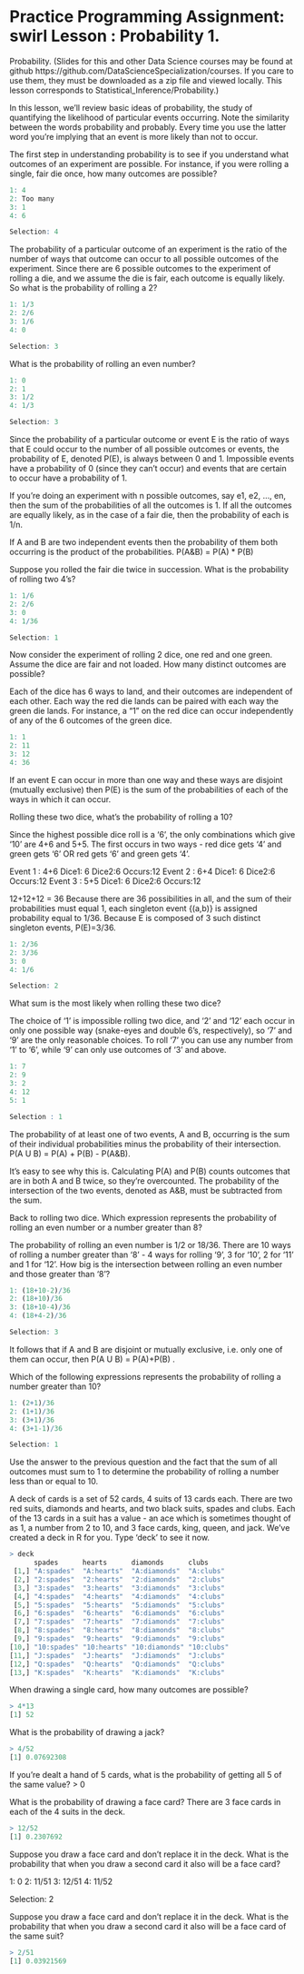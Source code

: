 
Practice Programming Assignment: swirl Lesson : Probability 1.
=========================

 Probability. (Slides for this and other Data Science courses may be found at github
 https://github.com/DataScienceSpecialization/courses. If you care to use them, they must be
 downloaded as a zip file and viewed locally. This lesson corresponds to
 Statistical_Inference/Probability.)

In this lesson, we'll review basic ideas of probability, the study of quantifying the
 likelihood of particular events occurring. Note the similarity between the words probability
 and probably. Every time you use the latter word you're implying that an event is more likely
 than not to occur.

The first step in understanding probability is to see if you understand what outcomes of an
 experiment are possible. For instance, if you were rolling a single, fair die once, how many
 outcomes are possible?
 
```r
1: 4 
2: Too many 
3: 1 
4: 6 

Selection: 4
```

The probability of a particular outcome of an experiment is the ratio of the number of ways
 that outcome can occur to all possible outcomes of the experiment. Since there are 6 possible
 outcomes to the experiment of rolling a die, and we assume the die is fair, each outcome is
 equally likely. So what is the probability of rolling a 2?

```r
1: 1/3
2: 2/6
3: 1/6
4: 0

Selection: 3
```

What is the probability of rolling an even number?
```r
1: 0
2: 1
3: 1/2
4: 1/3

Selection: 3
```
Since the probability of a particular outcome or event E is the ratio of ways that E could
 occur to the number of all possible outcomes or events, the probability of E, denoted P(E), is
 always between 0 and 1. Impossible events have a probability of 0 (since they can't occur) and
 events that are certain to occur have a probability of 1.

If you're doing an experiment with n possible outcomes, say e1, e2, ..., en, then the sum of
 the probabilities of all the outcomes is 1. If all the outcomes are equally likely, as in the
 case of a fair die, then the probability of each is 1/n.

If A and B are two independent events then the probability of them both occurring is the
 product of the probabilities. P(A&B) = P(A) * P(B)

Suppose you rolled the fair die twice in succession. What is the probability of rolling two
 4's?
```r
1: 1/6
2: 2/6
3: 0
4: 1/36

Selection: 1
```
Now consider the experiment of rolling 2 dice, one red and one green. Assume the dice are fair
 and not loaded. How many distinct outcomes are possible?

Each of the dice has 6 ways to land, and their outcomes are independent of each other. Each way
 the red die lands can be paired with each way the green die lands. For instance, a "1" on the
 red dice can occur independently of any of the 6 outcomes of the green dice.
```r
1: 1
2: 11
3: 12
4: 36
```

If an event E can occur in more than one way and these ways are disjoint (mutually exclusive)
 then P(E) is the sum of the probabilities of each of the ways in which it can occur.

 Rolling these two dice, what's the probability of rolling a 10?

Since the highest possible dice roll is a '6', the only combinations which give '10' are 4+6
 and 5+5. The first occurs in two ways - red dice gets '4' and green gets '6' OR red gets '6'
 and green gets '4'.
 
 Event 1 : 4+6 Dice1: 6 Dice2:6 Occurs:12
 Event 2 : 6+4 Dice1: 6 Dice2:6 Occurs:12
 Event 3 : 5+5 Dice1: 6 Dice2:6 Occurs:12
 
 12+12+12 = 36 Because there are 36 possibilities in all, and the sum of their probabilities must equal 1, each singleton event {(a,b)} is assigned probability equal to 1/36. Because E is composed of 3 such distinct singleton events, P(E)=3/36.

```r
1: 2/36
2: 3/36
3: 0
4: 1/6

Selection: 2
```

What sum is the most likely when rolling these two dice?


 The choice of '1' is impossible rolling two dice, and '2' and '12' each occur in only one
 possible way (snake-eyes and double 6's, respectively), so '7' and '9' are the only reasonable
 choices. To roll '7' you can use any number from '1' to '6', while '9' can only use outcomes of
 '3' and above.
```r
1: 7
2: 9
3: 2
4: 12
5: 1

Selection : 1
```
The probability of at least one of two events, A and B, occurring is the sum of their
 individual probabilities minus the probability of their intersection. P(A U B) = P(A) + P(B) - P(A&B).


It's easy to see why this is. Calculating P(A) and P(B) counts outcomes that are in both A and B twice,
 so they're overcounted. The probability of the intersection of the two events, denoted as A&B, must be
 subtracted from the sum.

Back to rolling two dice. Which expression represents the probability of rolling an even number or a
 number greater than 8?

The probability of rolling an even number is 1/2 or 18/36. There are 10 ways of rolling a number greater
 than '8' - 4 ways for rolling '9', 3 for '10', 2 for '11' and 1 for '12'. How big is the intersection
 between rolling an even number and those greater than '8'?
```r
1: (18+10-2)/36
2: (18+10)/36
3: (18+10-4)/36
4: (18+4-2)/36

Selection: 3
```
It follows that if A and B are disjoint or mutually exclusive, i.e. only one of them can occur, 
then P(A U B) = P(A)+P(B) .


Which of the following expressions represents the probability of rolling a number greater than 10?
```r
1: (2+1)/36
2: (1+1)/36
3: (3+1)/36
4: (3+1-1)/36

Selection: 1
```
Use the answer to the previous question and the fact that the sum of all outcomes must sum to 1 to
 determine the probability of rolling a number less than or equal to 10.


A deck of cards is a set of 52 cards, 4 suits of 13 cards each. There are two red suits, diamonds and
 hearts, and two black suits, spades and clubs. Each of the 13 cards in a suit has a value - an ace which
 is sometimes thought of as 1, a number from 2 to 10, and 3 face cards, king, queen, and jack. We've
 created a deck in R for you. Type 'deck' to see it now.
```r
> deck
      spades      hearts      diamonds      clubs     
 [1,] "A:spades"  "A:hearts"  "A:diamonds"  "A:clubs" 
 [2,] "2:spades"  "2:hearts"  "2:diamonds"  "2:clubs" 
 [3,] "3:spades"  "3:hearts"  "3:diamonds"  "3:clubs" 
 [4,] "4:spades"  "4:hearts"  "4:diamonds"  "4:clubs" 
 [5,] "5:spades"  "5:hearts"  "5:diamonds"  "5:clubs" 
 [6,] "6:spades"  "6:hearts"  "6:diamonds"  "6:clubs" 
 [7,] "7:spades"  "7:hearts"  "7:diamonds"  "7:clubs" 
 [8,] "8:spades"  "8:hearts"  "8:diamonds"  "8:clubs" 
 [9,] "9:spades"  "9:hearts"  "9:diamonds"  "9:clubs" 
[10,] "10:spades" "10:hearts" "10:diamonds" "10:clubs"
[11,] "J:spades"  "J:hearts"  "J:diamonds"  "J:clubs" 
[12,] "Q:spades"  "Q:hearts"  "Q:diamonds"  "Q:clubs" 
[13,] "K:spades"  "K:hearts"  "K:diamonds"  "K:clubs" 
```
When drawing a single card, how many outcomes are possible?
```r
> 4*13
[1] 52
```
What is the probability of drawing a jack?
```r
> 4/52
[1] 0.07692308
```

If you're dealt a hand of 5 cards, what is the probability of getting all 5 of the same value?
> 0

 What is the probability of drawing a face card?
There are 3 face cards in each of the 4 suits in the deck.
```r
> 12/52
[1] 0.2307692
```

Suppose you draw a face card and don't replace it in the deck. What is the probability that when you draw
 a second card it also will be a face card?

1: 0
2: 11/51
3: 12/51
4: 11/52

Selection: 2

 Suppose you draw a face card and don't replace it in the deck. What is the probability that when you draw
 a second card it also will be a face card of the same suit?
```r
> 2/51
[1] 0.03921569
```
